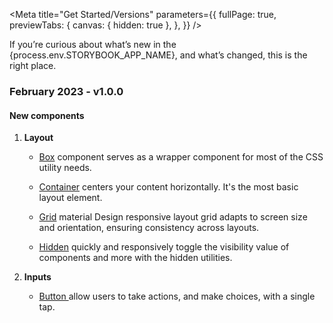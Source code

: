 
<Meta
  title="Get Started/Versions"
  parameters={{
    fullPage: true,
    previewTabs: {
      canvas: { hidden: true },
    },
  }}
/>

<Title>Versions</Title>
<Subtitle>
  If you’re curious about what’s new in the {process.env.STORYBOOK_APP_NAME},
  and what’s changed, this is the right place.
</Subtitle>

<h3
  style={{
    marginTop: 20,
    marginBottom: 20,
    backgroundColor: '#1fafed',
    color: '#ffffff',
    padding: 10,
  }}
>
  February 2023 - v1.0.0
</h3>

#### New components

<ol>
  <li>
    <b>Layout</b>
    <ul>
      <li>
        <p><a class="link" target="_blank" href={`${process.env.STORYBOOK_APP_URL}/?path=/story/components-layout-box--description`}>Box</a> component serves as a wrapper component for most of the CSS utility needs.</p>
      </li>
      <li>
        <p><a class="link" target="_blank" href={`${process.env.STORYBOOK_APP_URL}/?path=/story/components-layout-container--description`}>Container</a> centers your content horizontally. It's the most basic layout element.</p>
      </li>
      <li>
        <p><a class="link" target="_blank" href={`${process.env.STORYBOOK_APP_URL}/?path=/story/components-layout-grid--description`}>Grid</a> material Design responsive layout grid adapts to screen size and orientation, ensuring consistency across layouts.</p>
      </li>
      <li>
        <p><a class="link" target="_blank" href={`${process.env.STORYBOOK_APP_URL}/?path=/story/components-layout-hidden--description`}>Hidden</a> quickly and responsively toggle the visibility value of components and more with the hidden utilities.</p>
      </li>
    </ul>
  </li>

<li>
  <b>Inputs</b>
  <ul>
    <li>
      <p>
        <a
          class="link"
          target="_blank"
          href={`${process.env.STORYBOOK_APP_URL}/?path=/story/components-inputs-button--description`}
          style={{ marginRight: 5 }}
        >
          Button
        </a>
        allow users to take actions, and make choices, with a single tap.
      </p>
    </li>
  </ul>
</li>
</ol>
